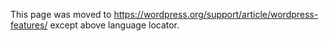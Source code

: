{{Languages|
{{en|WordPress Features}}
{{it|Caratteristiche_di_WordPress}}
{{ar|مزايا ووردبريس}}
{{es|Características de WordPress}}
{{de|WordPress Funktionen}}
{{ru|Особенности WordPress}}
{{fax|مزایای_وردپرس}}
{{fi|WordPressin ominaisuudet}}
{{ja|WordPress Features}}
{{ko|WordPress Features}}
{{lo|WordPress_Features}}
{{pt-br|Funcionalidades do WordPress}}
{{th|WordPress Features}}
{{zh-cn|WordPress 特性}}
{{zh-tw|WordPress 的特點}}
{{mk|Што ви нуди WordPress}}
}}
This page was moved to https://wordpress.org/support/article/wordpress-features/ except above language locator.
<!--

WordPress is a powerful semantic publishing platform, and it comes with a great set of features designed to make 
your experience as a publisher on the Internet as easy, pleasant, and appealing as possible. We are proud to offer you a ''freely distributed'', ''standards-compliant'', ''fast'', ''light'', and '''free''' content management system, with ''sensible default settings and features'', and an ''extremely customizable core''.

The following is a list of some of the features that come standard with WordPress, however there are literally tens of thousands of plugins that extend what WordPress does, so the actual functionality is nearly limitless. You are also free to do whatever you like with the WordPress code, extend it or modify in any way or use it for commercial projects without any licensing fees. That is the beauty of [http://www.gnu.org/philosophy/free-sw.html free software], free meaning not only price but also the freedom to have complete control over it.

== At a Glance ==

; Proven : WordPress powers [https://w3techs.com/technologies/overview/content_management/all more than a quarter] of new sites today, is the content management system (CMS) of choice for [https://trends.builtwith.com/cms nearly a half] of the top million sites making it the most popular on the web, and is trusted by content publishers both large and small including CNN and the NY Times. With more than [http://en.wordpress.com/stats/ 50 million sites globally] and 13 years of proven history, you know you’re getting the best software for the job.

; Easy to use : At the core of WordPress is a [http://codex.wordpress.org/Administration_Screens simple interface] similar to the desktop publishing software you use today. With no coding experience or expert knowledge necessary, the learning curve is [http://codex.wordpress.org/Writing_Posts often about as short as typing in your site’s URL and logging in]. In fact, most users are able to pick up the basics without any training at all. Interfaces are polished and easy to use, and are the result of years of refinement. It’s the power of Microsoft Word with the intuitiveness of an iPhone.

; Built for Publishing : WordPress makes sharing content and attracting readers to your site a breeze. Whether pushing content to social networks, ensuring that your website is provided in the [http://codex.wordpress.org/Search_Engine_Optimization_for_WordPress optimal format to appear at the top of search results] the moment you hit publish, or providing visitors the ability to [http://codex.wordpress.org/WordPress_Feeds subscribe to specific content sub-feeds] in their favorite feed reader (or even via e-mail), WordPress is not simply a website, but rather a content-publishing platform. With a single click, you have a powerful megaphone to broadcast your message to the world.

; Backed by Community Support : WordPress is supported by a [http://codex.wordpress.org/Contributing_to_WordPress vibrant community of users] who have already solved many of the toughest challenges to sharing information today. WordPress [[Version 4.6]] has been downloaded [https://wordpress.org/download/counter/ more than 20 million times] since it was released a few months ago. With a library of more than 50,000 free, open-source Plugins and Themes growing each day, and hundreds of core contributors each release cycle, the WordPress community is an ecosystem built around the platform’s viability and proven success.

		
; Multisite : WordPress can be extended to MultiSite feature on demand base. You are able to develop and maintain multiple sites using single WordPress installation. '''Multisite''' is a feature of [[Version 3.0|WordPress 3.0]] and later versions that allows multiple virtual [[Glossary#Site|sites]] to share a single WordPress installation. When the multisite feature is activated, the original WordPress site can be converted to support a [[Glossary#Network|network]] of sites.

== Content is King ==

; Your Entire Workflow : WordPress can take the place of your entire workflow from the initial draft to the time you hit publish – spelling, grammar, collaboration, and review – there’s no need for e-mails back and forth or expensive desktop software.

; Beyond Black and White : Everything that makes webpages feel rich – pictures, videos, music, documents – can feel right at home in WordPress. With a drag-and-drop [http://codex.wordpress.org/Uploading_Files file uploader] that uses the latest technology to ensure your file effortlessly makes it to the web page every time, and a [http://codex.wordpress.org/Media_Add_New_Screen media browser to help you store, organize and find the files] you’re looking for, WordPress hosts the files that make your pages pop.

; Distraction Free Writing : Between E-Mail, IMs, Texts, Tweets, and Status Updates, we have enough distractions in today's world. Your publishing platform should not be one of them. While writing, WordPress literally fades away, letting you concentrate on your ideas themselves, not how you’re getting them out there.

; Never Lose a Word : WordPress [http://codex.wordpress.org/Revision_Management#Autosaves automatically saves your work] as you type so you don’t have to worry if your computer crashes or you make a mistake. Want to go back to a previous version? Not a problem. Every time you hit save, [http://codex.wordpress.org/Revision_Management WordPress creates a snapshot] that you can restore with a single click.

; Time Travel : Okay, not really, but it’s pretty close. WordPress lets you schedule posts for some time in the future or lets you backdate a post for some time in the past so that you can write when it's convenient for you.

; Publish Anywhere : The internet’s everywhere, so why shouldn’t your workflow be? WordPress has [http://wordpress.org/extend/mobile/ mobile applications] for Android, iOS, Blackberry, Nokia, Windows Phone 7, even WebOS. Wherever you are, control of your site is literally at your fingertips. Phone not listed? No fret. You can even [http://codex.wordpress.org/Post_to_your_blog_using_email post to your site by e-mail].

;Password protection : You can give passwords to individual posts to hide them from the public. You can also have private posts which are viewable only by their author.

;Multi-paged posts : If your post is too long, cut it up into pages, so your readers don't have to scroll to the end of the world.

;Save Drafts : Save your unfinished articles, improve them later, publish when you're done.

;Previewing Posts : Before you press the "Publish" button, you can look at the preview for the article you just wrote to check if everything is the way you want it. In fact, you can do that at any time, since the preview is "live".

== A Supercharged V8 Under the Hood ==

; The Right Tuxedo for Any Content : Your content deserves the best. The site should conform to your content, not the other way around. WordPress comes with a [http://codex.wordpress.org/Using_Themes full theme system] which makes designing everything from the simplest site to the most complicated portal a piece of cake. Have a new design every day. Your ideas should look as good as what they say.

; Obsessively Organized : It doesn’t matter how much content you have, if your visitors can’t find it. WordPress organizes your content by day, by month, by year, by author, by category — any way you can describe it — and dynamically creates browsable archives so things always stay up to date.

; Killer Search Inside and Out : WordPress has killer search baked in. Every word you write is fully searchable through a single box at the top of each page and if your users choose to use an external search engine like Google, rest assured, WordPress will present your content in a way that all but ensures it makes it to the top of the results every time.

; Even the URLs are Beautiful : Ever go to a site and look up to the URL bar only to see a string of letter and number gobbledygook? WordPress realizes that websites are built for people, not computers. Every URL is [http://codex.wordpress.org/Using_Permalinks intuitively written for humans] and describes what your content says, not where it sits in a database.

; Typography Nerds Rejoice : To do it right, publishing on the web can be a pain without the right tools. Every time you hit publish [http://codex.wordpress.org/How_WordPress_Processes_Post_Content WordPress silently typesets each and every letter for seamless web production]. Where many other CMSs let the details fall by the wayside, WordPress uses the [http://photomatt.net/tools/texturize Texturize] engine to intelligently convert web-unfriendly characters like quotes, apostrophes, ellipses, em and en dashes, multiplication symbols, and ampersands into typographically correct HTML entities.  For information about the proper use of such entities see Peter Sheerin's article [http://alistapart.com/article/emen/ The Trouble With Em ’n En].

; ¡Bienvenidos a WordPress! : WordPress has been fully translated to more than [http://codex.wordpress.org/WordPress_in_Your_Language 70 different languages], so however you say “publish”, you’ll be saying it in no time flat. You can create a site that is localized to your choice, and delivered in a language of your choice. The [http://www.gnu.org/software/gettext/ gettext] method is used to translate and localize WordPress to the fullest extent.

; Drag and Drop Administration : Didn't major in computer science? No degree required. Most of what users see from [http://codex.wordpress.org/Appearance_Menus_Screen menus] to the [http://codex.wordpress.org/Appearance_Widgets_Screen dynamic functionality on each page] can be fully customized with simple drag-and-drop controls on the back end.

; Multiple Personalities : Got a bunch of users? Not a problem. WordPress lets you [http://codex.wordpress.org/Roles_and_Capabilities define different roles for different users] – just like in real life – and lets you assign privileges accordingly. Users can register themselves (if you want), and can submit content for your review.

== User Tested, Geek Approved ==

; Out-of-the-box Power : WordPress provides extensive functionality right out-of-the-box and often little customization is needed to adapt the software for your unique use. Many other CMSs rely on you to hunt down, install, and configure a long-list of add-ons just to get many of the features WordPress considers core (comments, RSS feeds, revisions, etc.) and relies on developers to undertake significant coding efforts to provide the functionality you need. WordPress does the heavy lifting so you don’t have to. Why reinvent the wheel when you already have the best wheel in the world?

; Open and Transparent : WordPress is built by a dedicated community of professional developers, academics, and enthusiasts with the source code released to the world to take apart, build upon, and improve. Its hallmark is a rapid development cycle, meaning frequent updates and always up-to-date software, all with no licensing fees or direct costs. And with an extensive international community professional support is always wherever you are.

; It’s Your Data : Some publishing platforms lock you in with proprietary data formats. Not here. WordPress relies on open standards to allow you to take your data with you, and even comes with tools to seamlessly import from many popular sources. It’s your data, and you should be able to do what you want with it. We currently have importers for Movable Type, Textpattern, Greymatter, Blogger, and b2. Work on importers for Nucleus and pMachine is under way.

; It’s Your Software : WordPress is designed to be installed on your own web server, in the cloud, or in a shared hosting account. You have complete control. Unlike commercial software or third-party hosted services, you can be sure of being able to access and modify everything related to your site. You can even install WordPress on your personal computer, or on a corporate intranet.

; Power One Site or Millions : WordPress offers multi-site technology. It is the same technology that powers over 20 million sites on [http://wordpress.com WordPress.com] and global sites like CNN and the New York Times. Multi-site technology allows users to have full administrative control over their own site, without any security concerns. Each site can have its own look-and-feel (themes), its own functionality (plug-ins), and manage its own users, while at the same time, network-wide policies and security updates can be deployed at the click of a button.

; Dynamic page generation : No rebuilding of all your pages each time you update your site, or any aspect of it. All pages are generated using the database and the templates each time a page from your site is requested by a viewer. This means that updating your site, or its design is as ''fast'' as possible, and required server storage ''space usage is minimal''.

; Template Driven Design : WordPress uses templates to generate the pages dynamically. You can control the presentation of content by editing the templates using your favorite text-editor or IDE, or even the built-in Template Editor tool. [[Template_Tags | Template tags]] make it easier to design the content and information displayed on your site. You don't need to be a PHP whiz to make your site's look-and-feel match your vision.

== A Serious Platform for Serious Content ==

; Your Site is Your Castle : WordPress has more than eight years of history powering stable, [http://codex.wordpress.org/Hardening_WordPress secure websites]. Vulnerabilities are discovered quickly because of the wide user-base and dedicated open-source community, patches are rapidly developed by the dedicated security team, and often released in the span of hours from the time they are reported. WordPress comes with an [http://codex.wordpress.org/Updating_WordPress#Automatic_Update integrated core-update system], so patches are deployed at the click of a mouse. WordPress [http://codex.wordpress.org/Data_Validation sanitizes all user input], restricts URL access, has an extensive user permissioning system, and never stores passwords in an unencryptable format. WordPress uses WordPress.com’s 20 million users to beta test releases before they come out, so that by the time new versions are released, stakeholders can be confident in their stability.

; Extensive APIs : WordPress’s core relies on its own [http://codex.wordpress.org/Plugin_API extensive API interface] (commonly known as [http://en.wikipedia.org/wiki/Eating_your_own_dog_food dogfooding]) which consequently allows developers to quickly and effectively customize the application to their unique needs. Many aspects of the essential WordPress experience can be overridden or modified by user-generated [http://codex.wordpress.org/Plugin_API/Action_Reference hooks and filters]. These APIs help WordPress integrate seamlessly with existing systems, a necessity in a stove-pipe rich environments.

; Enterprise Ready : Any challenge the organization faces, chances are, someone else has already tackled it and provided the code free of charge. WordPress has been adapted to countless enterprise environments, and provides support for Active Directory authentication, user management, work-flow integration, and scheduled backups, among other enterprise-centric features.

; Interoperability : Want to connect WordPress to another system? WordPress uses [http://www.xmlrpc.com/ XML-RPC], an open XML standard that allows different systems in different environments to talk to one another. XML-RPC is designed to be as simple as possible, while at the same time allowing for complex tasks to be performed.  WordPress also supports an extended version of the Blogger API, MetaWeblog API, and finally the MovableType API. You can even use clients designed for other platforms like Zempt.

; Maintenance so simple you’ll wonder why you did it the other way : Installing and upgrading WordPress is a piece of cake. WordPress’s [http://codex.wordpress.org/Installing_WordPress#Famous_5-Minute_Install famous five minute install] is the envy of the industry, and with [http://codex.wordpress.org/Dashboard_Updates_Screen one click updates], you’ll know you are always using the best. Try it and you’ll wonder why all software isn’t this easy.

; Trust, but Verify : Not everyone is evil, but keep those who are in check by limiting which html tags are kosher on your weblog. The default html tags allowed by WordPress are a sane choice to let people use html in their comments and posts, without compromising the safety of your data or server.

; Standards Compliant… and then some : The WordPress team has gone to great lengths to ensure every bit of WordPress generated code is in full compliance with the standards of the [http://w3.org/ W3C]. This is important not only for interoperability with today’s browser but also for forward compatibility with the tools of the next generation. Your website is a beautiful thing, and you should demand nothing less.

; More than a Blog… Much, Much More : Anyone who says WordPress is a mere blogging platform is covering for the fact that they haven’t been following the CMS’s explosive growth over the past couple years. Saying WordPress is only a blogging platform is like saying BMW is [https://web.archive.org/web/20140723145040/http://www.logoblog.org/bmw_logo.php only a propeller manufacturer]. In fact, the majority of the time, [http://max.limpag.com/article/wordpress-open-source-cms-2011/ WordPress isn’t even used as a blog]. With built in support for custom post types and custom taxonomies, if you can dream it, WordPress can make it a reality.

== Broadcast Your Ideas ==
;Feeds : The [http://web.resource.org/rss/1.0/ RSS 1.0 (aka RDF)], [http://blogs.law.harvard.edu/tech/rss RSS 2.0] and [https://tools.ietf.org/html/rfc4287 ATOM] specifications are fully supported by WordPress, and what's more, just about any page on your site has an associated feed that your readers can subscribe to - there's a feed for the latest posts, for categories, comments, well, like we said earlier, for anything you want. The more options your readers have to keep track of different sections of your site, the easier it is for you to spread the word around the world. WordPress also fully supports RSS 2.0 with enclosures, so adding mp3 files (such as podcasts) to your RSS feeds is a snap.

;Inter-site Communication : In an increasingly connected world, WordPress comes ready for [http://www.hixie.ch/specs/pingback/pingback PingBack] and [https://movabletype.org/documentation/trackback/specification.html TrackBack], two very useful ways of connecting to other sites, and to enable them to do the same. Plus, WordPress supports pinging [http://www.pingomatic.com/ Ping-O-Matic], which means maximum exposure for your site to search engines.

== Grow Your Community ==
;Community Building : WordPress is not the YMCA, but it does help build communities around sites, through the use of comments, trackbacks and pingbacks, helping you keep in touch with the audience and fostering friendship

; Comments : Visitors to your site can leave comments on individual entries, and through Trackback or Pingback can comment on their own site. You can enable or disable comments on a per-post basis.

; Spam protection : Out of the box WordPress comes with very robust tools such as an integrated blacklist and open proxy checker to manage and eliminate comment spam on your blog, and there is also a rich array of plugins that can take this functionality a step further.

; Full user registration : WordPress has a built-in user registration system that (if you choose) can allow people to register and maintain profiles and leave authenticated comments on your blog. You can optionally close comments for non-registered users. There are also plugins that hide posts from lower level users.

;Allowed html tags: Not everyone is evil, but keep those who are in check by limiting which html tags are kosher on your site. The default html tags allowed by WordPress are a sane choice to let people use html in their comments, without compromising the safety of your data or server.
;Moderation : For the control freak in all of us, WordPress provides an array of moderation options. You can moderate
:*all comments before they appear on the blog
:*comments with specific words in them
:*comments posted from specific IP addresses
:*comments containing more than some specified number of links.
:All these moderation options keep spammers and vandals in check.
;Notification : WordPress can keep you in the loop by sending you an email each time there is a new comment or a comment awaiting moderation.

== License, Platform, and Philosophy ==

; License : WordPress is licensed under the [http://wordpress.org/about/license/ GPLv2 or later] which guarantees users several freedoms: 
:* The freedom to run the program, for any purpose.
:* The freedom to study how the program works, and change it to make it do what you wish.
:* The freedom to redistribute.
:* The freedom to distribute copies of your modified versions to others.

; Platform : [http://php.net PHP] 5.6 or greater and [http://mysql.com MySQL] 5.6 or greater and mod_rewrite Apache module. [http://wordpress.org/about/requirements/ More information]

; Philosophy :  WordPress's development is guided by a set of [http://wordpress.org/about/philosophy/ unwavering principles]. They are:
:* Work Out of the Box
:* Design for the Majority
:* Decision not Options
:* Clean, Lean, and Mean
:* Strive for Simplicity
:* Deadlines are not Arbitrary
:* Be Mindful of the Vocal Minority
:* The WordPress Bill of Rights

[[Category:About WordPress]]
-->